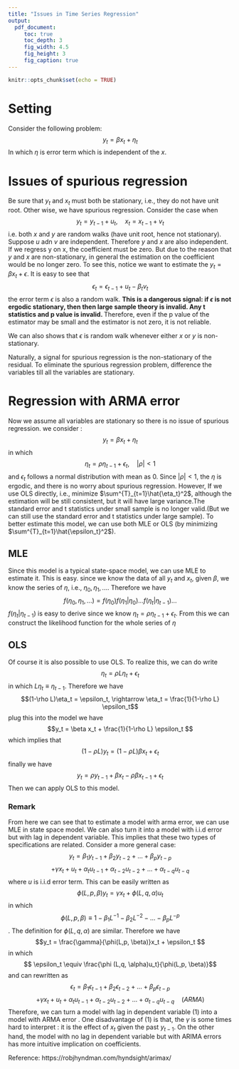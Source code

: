 ---
title: "Issues in Time Series Regression"
output: 
  pdf_document:
     toc: true
     toc_depth: 3
     fig_width: 4.5
     fig_height: 3
     fig_caption: true
---

```{r setup, include=FALSE}
knitr::opts_chunk$set(echo = TRUE)
```

# Setting
Consider the following problem:
$$y_t = \beta x_t + \eta_t$$
In which $\eta$ is error term which is independent of the $x$. 

# Issues of spurious regression 
Be sure that $y_t$ and $x_t$ must both be stationary, i.e., they do not have unit root. Other wise, we have spurious regression. Consider the case when 
$$y_t = y_{t-1} + u_t, \quad x_t = x_{t-1}+ v_t$$
i.e. both $x$ and $y$ are random walks (have unit root, hence not stationary). Suppose $u$ adn $v$ are independent. Therefore $y$ and $x$ are also independent. If we regress y on x, the coefficient must be zero. But due to the reason that $y$ and $x$ are non-stationary, in general the estimation on the coefficient would be no longer zero. To see this, notice we want to estimate the $y_t = \beta x_t + \epsilon$. It is easy to see that
$$\epsilon_t = \epsilon_{t-1} + u_t - \beta_t v_t$$
the error term $\epsilon$ is also a random walk. <b>This is a dangerous signal: if $\epsilon$ is not ergodic stationary, then then large sample theory is invalid. Any t statistics and p value is invalid. </b>  Therefore, even if the p value of the estimator may be small and the estimator is not zero, it is not reliable.

We can also shows that $\epsilon$ is random walk whenever either $x$ or $y$ is non-stationary. 

Naturally, a signal for spurious regression is the non-stationary of the residual. To eliminate the spurious regression problem, difference the variables till all the variables are stationary. 

# Regression with ARMA error
Now we assume all variables are stationary so there is no issue of spurious regression. we consider :
$$y_t = \beta x_t + \eta_t$$
in which $$\eta_t = \rho \eta_{t-1}+ \epsilon_t, \quad |\rho|<1$$
and $\epsilon_t$ follows a normal distribution with mean as 0. Since $|\rho|<1$, the $\eta$ is ergodic, and there is no worry about spurious regression. However, 
If we use OLS directly, i.e., minimize $\sum^{T}_{t=1}\hat{\eta_t}^2$, although the estimation will be still consistent, but it will have large variance.The standard error and t statistics under small sample is no longer valid.(But we can still use the standard error and t statistics under large sample). To better estimate this model, we can use both MLE or OLS (by minimizing $\sum^{T}_{t=1}\hat{\epsilon_t}^2$).

## MLE
Since this model is a typical state-space model, we can use MLE to estimate it. 
This is easy. since we know the data of all $y_t$ and $x_t$, given $\beta$, we know the series of $\eta$, i.e., $\eta_0, \eta_1, ...$. 
Therefore we have
$$f(\eta_0, \eta_1, ...)= f(\eta_0)f(\eta_1|\eta_0)...f(\eta_t|\eta_{t-1})...$$
$f(\eta_t|\eta_{t-1})$ is easy to derive since we know $\eta_t = \rho \eta_{t-1}+ \epsilon_t$. From this we can construct the likelihood function for the whole series of $\eta$

## OLS
Of course it is also possible to use OLS. To realize this, we can do write
$$\eta_t = \rho L \eta_t+ \epsilon_t$$
in which $L \eta_t \equiv \eta_{t-1}$. Therefore we have
$$(1-\rho L)\eta_t = \epsilon_t, \rightarrow  \eta_t = \frac{1}{1-\rho L} \epsilon_t$$
plug this into the model we have
$$y_t = \beta x_t + \frac{1}{1-\rho L} \epsilon_t $$
which implies that 
$$(1-\rho L)y_t = (1-\rho L) \beta x_t + \epsilon_t$$
finally we have 
$$y_t = \rho y_{t-1}+ \beta x_t - \rho \beta x_{t-1} + \epsilon_t$$
Then we can apply OLS to this model.

### Remark
From here we can see that to estimate a model with arma error, we can use MLE in state space model. We can also turn it into a model with i.i.d error but with lag in dependent variable. This implies that these two types of specifications are related. Consider a more general case:
$$y_t = \beta_1 y_{t-1}+ \beta_2 y_{t-2}+...+ \beta_p y_{t-p}$$
$$+ \gamma x_t + u_t + \alpha_t u_{t-1}+ \alpha_{t-2} u_{t-2}+...+ \alpha_{t-q}u_{t-q}  \tag{1}$$
where $u$ is i.i.d error term. This can be easily written as 
$$\phi(L,p,\beta)y_t = \gamma x_t + \phi (L,q, \alpha) u_t$$
in which $$\phi(L,p, \beta) \equiv 1- \beta_1 L^{-1}-\beta_2 L^{-2} -...- \beta_p L^{-p}$$. The definition for $\phi (L,q, \alpha)$ are similar. Therefore we have 
$$y_t = \frac{\gamma}{\phi(L,p, \beta)}x_t + \epsilon_t $$
in which 
$$ \epsilon_t \equiv \frac{\phi (L,q, \alpha)u_t}{\phi(L,p, \beta)}$$
and can rewritten as
$$\epsilon_t = \beta_1 \epsilon_{t-1}+ \beta_2 \epsilon_{t-2}+...+ \beta_p \epsilon_{t-p}$$
$$+ \gamma x_t + u_t + \alpha_t u_{t-1}+ \alpha_{t-2} u_{t-2}+...+ \alpha_{t-q}u_{t-q}\quad (ARMA) $$
Therefore, we can turn a model with lag in dependent variable (1) into a model with ARMA error . One disadvantage of (1) is that, the $\gamma$ is some times hard to interpret : it is the effect of $x_t$ given the past $y_{t-1}$. On the other hand, the model with no lag in dependent variable but with ARIMA errors has more intuitive implication on coefficients. 

Reference:
https://robjhyndman.com/hyndsight/arimax/